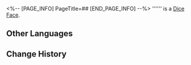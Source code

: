 <%-- [PAGE_INFO]
PageTitle=##
[END_PAGE_INFO] --%>
{{Item Infobox
|id          = 250540
|image       = Item .png
|type        = Dice Face
|invCategory = 
|rarity      = 4
|effect      = 
|description = 
}}
'''''' is a [[Dice Face]].

==Other Languages==
{{Other Languages
|en   = 
|zhs  = 
|zht  = 
|ja   = 
|ko   = 
|es   = 
|fr   = 
|ru   = 
|th   = 
|vi   = 
|de   = 
|id   = 
|pt   = 
}}

==Change History==
{{Change History|2.0}}